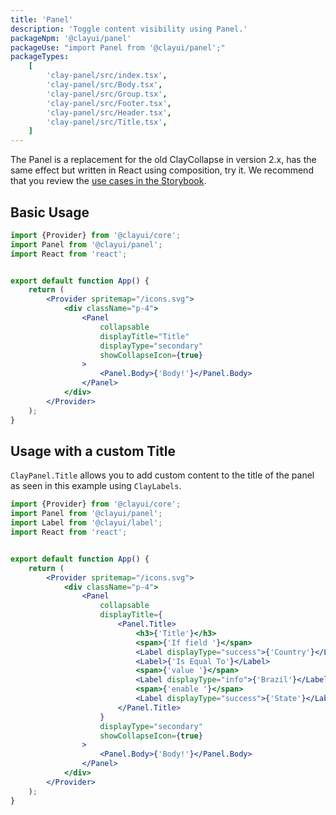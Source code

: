 ```yaml
---
title: 'Panel'
description: 'Toggle content visibility using Panel.'
packageNpm: '@clayui/panel'
packageUse: "import Panel from '@clayui/panel';"
packageTypes:
    [
        'clay-panel/src/index.tsx',
        'clay-panel/src/Body.tsx',
        'clay-panel/src/Group.tsx',
        'clay-panel/src/Footer.tsx',
        'clay-panel/src/Header.tsx',
        'clay-panel/src/Title.tsx',
    ]
---
```


The Panel is a replacement for the old ClayCollapse in version 2.x, has the same effect but written in React using composition, try it. We recommend that you review the [use cases in the Storybook](https://storybook.clayui.com/?path=/story/design-system-components-panel--default).

## Basic Usage

```jsx preview
import {Provider} from '@clayui/core';
import Panel from '@clayui/panel';
import React from 'react';


export default function App() {
	return (
		<Provider spritemap="/icons.svg">
			<div className="p-4">
				<Panel
					collapsable
					displayTitle="Title"
					displayType="secondary"
					showCollapseIcon={true}
				>
					<Panel.Body>{'Body!'}</Panel.Body>
				</Panel>
			</div>
		</Provider>
	);
}
```

## Usage with a custom Title

`ClayPanel.Title` allows you to add custom content to the title of the panel as seen in this example using `ClayLabels`.

```jsx preview
import {Provider} from '@clayui/core';
import Panel from '@clayui/panel';
import Label from '@clayui/label';
import React from 'react';


export default function App() {
	return (
		<Provider spritemap="/icons.svg">
			<div className="p-4">
				<Panel
					collapsable
					displayTitle={
						<Panel.Title>
							<h3>{'Title'}</h3>
							<span>{'If field '}</span>
							<Label displayType="success">{'Country'}</Label>
							<Label>{'Is Equal To'}</Label>
							<span>{'value '}</span>
							<Label displayType="info">{'Brazil'}</Label>
							<span>{'enable '}</span>
							<Label displayType="success">{'State'}</Label>
						</Panel.Title>
					}
					displayType="secondary"
					showCollapseIcon={true}
				>
					<Panel.Body>{'Body!'}</Panel.Body>
				</Panel>
			</div>
		</Provider>
	);
}
```
